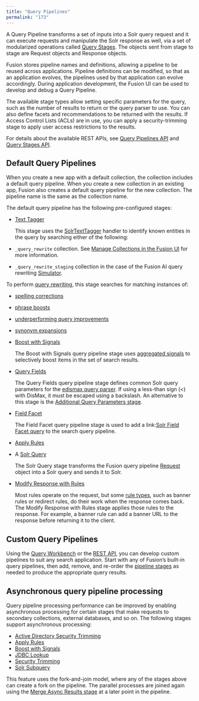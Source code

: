 ```yaml
---
title: "Query Pipelines"
permalink: "173"
---
```


A Query Pipeline transforms a set of inputs into a Solr query request and it can execute requests and manipulate the Solr response as well, via a set of modularized operations called [Query Stages](/fusion-server/4.2/169/query-pipeline-stages). The objects sent from stage to stage are Request objects and Response objects.

Fusion stores pipeline names and definitions, allowing a pipeline to be reused across applications. Pipeline definitions can be modified, so that as an application evolves, the pipelines used by that application can evolve accordingly. During application development, the Fusion UI can be used to develop and debug a Query Pipeline.

The available stage types allow setting specific parameters for the query, such as the number of results to return or the query parser to use. You can also define facets and recommendations to be returned with the results. If Access Control Lists (ACLs) are in use, you can apply a security-trimming stage to apply user access restrictions to the results.

For details about the available REST APIs, see [Query Pipelines API](/fusion-server/4.2/360/query-pipelines-api) and [Query Stages API](/fusion-server/4.2/362/query-stages-api).

## Default Query Pipelines

When you create a new app with a default collection, the collection includes a default query pipeline. When you create a new collection in an existing app, Fusion also creates a default query pipeline for the new collection. The pipeline name is the same as the collection name.

The default query pipeline has the following pre-configured stages:

* [Text Tagger](/fusion-server/4.2/264/text-tagger-stage)

  This stage uses the [SolrTextTagger](/solr-reference-guide/1599/the-tagger-handler) handler to identify known entities in the query by searching either of the following:
* `_query_rewrite` collection. See [Manage Collections in the Fusion UI](/how-to/812/manage-collections-in-the-fusion-ui) for more information.
* `_query_rewrite_staging` collection in the case of the Fusion AI query rewriting [Simulator](/fusion-ai/4.2/484/simulator).

To perform [query rewriting](/fusion-ai/4.2/489/query-rewriting), this stage searches for matching instances of:

* [spelling corrections](/fusion-ai/4.2/488/misspelling-detection)
* [phrase boosts](/fusion-ai/4.2/487/phrase-detection)
* [underperforming query improvements](/fusion-ai/4.2/486/underperforming-queries)
* [synonym expansions](/fusion-ai/4.2/485/synonym-detection)
* [Boost with Signals](/fusion-ai/4.2/511/boost-with-signals-stage)

  The Boost with Signals query pipeline stage uses [aggregated signals](/fusion-ai/4.2/473/aggregations) to selectively boost items in the set of search results.
* [Query Fields](/fusion-server/4.2/289/query-fields-stage)

  The Query Fields query pipeline stage defines common Solr query parameters for the [edismax query parser](https://cwiki.apache.org/confluence/display/solr/The+Extended+DisMax+Query+Parser). If using a less-than sign (\<) with DisMax, it must be escaped using a backslash.
  An alternative to this stage is the
  [Additional Query Parameters stage](/fusion-server/4.2/294/additional-query-parameters-stage).
* [Field Facet](/fusion-server/4.2/252/field-facet-stage)

  The Field Facet query pipeline stage is used to add a
  link:[Solr Field Facet query](https://cwiki.apache.org/confluence/display/solr/Faceting#Faceting-Field-ValueFacetingParameters)
  to the search query pipeline.
* [Apply Rules](/fusion-server/4.2/292/apply-rules-stage)
* A [Solr Query](/fusion-server/4.2/265/solr-query-stage)

  The Solr Query stage transforms the Fusion query pipeline
  [Request](/fusion-pipeline-javadocs/4.2/com/lucidworks/apollo/pipeline/query/request)
  object into a Solr query and sends it to Solr.
* [Modify Response with Rules](/fusion-server/4.2/295/modify-response-with-rules-stage)

  Most rules operate on the request, but some [rule types](/fusion-ai/4.2/489/query-rewriting#strategies), such as banner rules or redirect rules, do their work when the response comes back. The Modify Response with Rules stage applies those rules to the response. For example, a banner rule can add a banner URL to the response before returning it to the client.

## Custom Query Pipelines

Using the [Query Workbench](/fusion-server/4.2/167/query-workbench) or the [REST API](/fusion-server/4.2/360/query-pipelines-api), you can develop custom pipelines to suit any search application. Start with any of Fusion’s built-in query pipelines, then add, remove, and re-order the [pipeline stages](/fusion-server/4.2/169/query-pipeline-stages) as needed to produce the appropriate query results.

## Asynchronous query pipeline processing

Query pipeline processing performance can be improved by enabling asynchronous processing for certain stages that make requests to secondary collections, external databases, and so on. The following stages support asynchronous processing:

* [Active Directory Security Trimming](/fusion-server/4.2/296/active-directory-security-trimming-stage)
* [Apply Rules](/fusion-server/4.2/292/apply-rules-stage)
* [Boost with Signals](/fusion-server/4.2/248/boost-with-signals-stage)
* [JDBC Lookup](/fusion-server/4.2/260/jdbc-lookup-stage)
* [Security Trimming](/fusion-server/4.2/272/security-trimming-stage)
* [Solr Subquery](/fusion-server/4.2/297/solr-subquery-stage)

This feature uses the fork-and-join model, where any of the stages above can create a fork on the pipeline. The parallel processes are joined again using the [Merge Async Results stage](/fusion-server/4.2/266/merge-async-results-stage) at a later point in the pipeline.